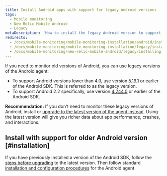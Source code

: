 ```yaml
---
title: Install Android apps with support for legacy Android versions
tags:
  - Mobile monitoring
  - New Relic Mobile Android
  - Legacy
metaDescription: 'How to install the legacy Android version to support Android 2.2. We recommend installing the latest version of the agent whenever possilbe'
redirects:
  - /docs/mobile-monitoring/mobile-monitoring-installation/android/installing-android-apps-android-22-support
  - /docs/mobile-monitoring/mobile-monitoring-installation/legacy/installing-android-apps-android-22-support
  - /docs/mobile-monitoring/new-relic-mobile-android/legacy/installing-android-apps-android-22-support
---
```


If you need to monitor old versions of Android, you can use legacy versions of the Android agent:

* To support Android versions lower than 4.0, use version [5.19.1](https://docs.newrelic.com/docs/release-notes/mobile-release-notes/android-release-notes/android-5191-0) or earlier of the Android SDK. This is referred to as the legacy version.
* To support Android 2.2 specifically, use version [4.244.0](/docs/release-notes/mobile-release-notes/android-release-notes/android-24440) or earlier of the Android SDK.

**Recommendation:** If you don't need to monitor these legacy versions of Android, install or [upgrade to the latest version of the agent instead](/docs/mobile-monitoring/new-relic-mobile-android/install-configure/upgrade-new-relic-mobiles-android-sdk). Using the latest version will give you richer data about app performance, crashes, and interactions.

## Install with support for older Android version [#installation]

If you have previously installed a version of the Android SDK, follow the [steps before upgrading](/docs/mobile-monitoring/new-relic-mobile-android/install-configure/upgrade-new-relic-mobiles-android-sdk#android_upgrade_1) to the latest version. Then follow standard [installation and configuration procedures](/docs/mobile-monitoring/new-relic-mobile-android/install-configure) for the Android agent.
